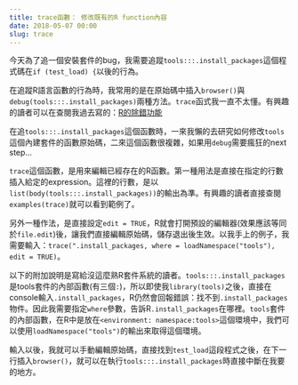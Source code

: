 ```yaml
---
title: trace函數： 修改既有的R function內容
date: 2018-05-07 00:00
slug: trace
---
```


今天為了追一個安裝套件的bug，我需要追蹤`tools:::.install_packages`這個程式碼在`if (test_load) {`以後的行為。

在追蹤R語言函數的行為時，我常用的是在原始碼中插入`browser()`與`debug(tools:::.install_packages)`兩種方法。`trace`函式我一直不太懂。有興趣的讀者可以在查閱我過去寫的：[R的除錯功能](http://wush.ghost.io/r-debug/)

在追`tools:::.install_packages`這個函數時，一來我懶的去研究如何修改`tools`這個內建套件的函數原始碼，二來這個函數很複雜，如果用`debug`需要瘋狂的next step...

`trace`這個函數，是用來編輯已經存在的R函數。第一種用法是直接在指定的行數插入給定的expression。這裡的行數，是以`list(body(tools:::.install_packages))`的輸出為準。有興趣的讀者直接查閱`examples(trace)`就可以看到範例了。

另外一種作法，是直接設定`edit = TRUE`，R就會打開預設的編輯器(效果應該等同於`file.edit`)後，讓我們直接編輯原始碼，儲存退出後生效。以我手上的例子，我需要輸入：`trace(".install_packages, where = loadNamespace("tools"), edit = TRUE)`。

以下的附加說明是寫給沒這麼熟R套件系統的讀者。`tools:::.install_packages`是tools套件的內部函數(有三個`:`)，所以即使我`library(tools)`之後，直接在console輸入`.install_packages`，R仍然會回報錯誤：找不到`.install_packages`物件。因此我需要指定`where`參數，告訴R`.install_packages`在哪裡。`tools`套件的內部函數，在R中是放在`<environment: namespace:tools>`這個環境中，我們可以使用`loadNamespace("tools")`的輸出來取得這個環境。

輸入以後，我就可以手動編輯原始碼，直接找到`test_load`這段程式之後，在下一行插入`browser()`，就可以在執行`tools:::.install_packages`時直接中斷在我要的地方。


